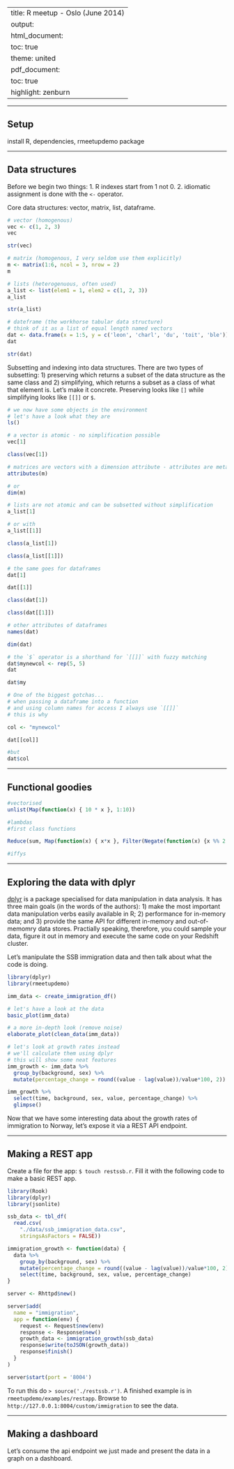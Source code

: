 
---
title: R meetup - Oslo (June 2014)
output:
  html_document:
    toc: true
    theme: united
  pdf_document:
    toc: true
    highlight: zenburn
---


---------


Setup
-----

install R, dependencies, rmeetupdemo package


---------


Data structures
---------------

Before we begin two things:
1. R indexes start from 1 not 0.
2. idiomatic assignment is done with the `<-` operator.

Core data structures: vector, matrix, list, dataframe.

```r
# vector (homogenous)
vec <- c(1, 2, 3)
vec

str(vec)

# matrix (homogenous, I very seldom use them explicitly)
m <- matrix(1:6, ncol = 3, nrow = 2)
m

# lists (heterogenuous, often used)
a_list <- list(elem1 = 1, elem2 = c(1, 2, 3))
a_list

str(a_list)

# dateframe (the workhorse tabular data structure)
# think of it as a list of equal length named vectors
dat <- data.frame(x = 1:5, y = c('leon', 'charl', 'du', 'toit', 'ble'))
dat

str(dat)
```

Subsetting and indexing into data structures. There are two types of subsetting: 1) preserving which returns a subset of the data structure as the same class and 2) simplifying, which returns a subset as a class of what that element is. Let's make it concrete. Preserving looks like `[]` while simplifying looks like `[[]]` or `$`.

```r
# we now have some objects in the environment
# let's have a look what they are
ls()

# a vector is atomic - no simplification possible
vec[1]

class(vec[1])

# matrices are vectors with a dimension attribute - attributes are metadata
attributes(m)

# or
dim(m)

# lists are not atomic and can be subsetted without simplification
a_list[1]

# or with
a_list[[1]]

class(a_list[1])

class(a_list[[1]])

# the same goes for dataframes
dat[1]

dat[[1]]

class(dat[1])

class(dat[[1]])

# other attributes of dataframes
names(dat)

dim(dat)

# the `$` operator is a shorthand for `[[]]` with fuzzy matching
dat$mynewcol <- rep(5, 5)
dat

dat$my

# One of the biggest gotchas...
# when passing a dataframe into a function
# and using column names for access I always use `[[]]`
# this is why

col <- "mynewcol"

dat[[col]]

#but
dat$col


```

-----

Functional goodies
------------------

```r

#vectorised
unlist(Map(function(x) { 10 * x }, 1:10))

#lambdas
#first class functions

Reduce(sum, Map(function(x) { x*x }, Filter(Negate(function(x) {x %% 2 == 0}), 1:100)))

#iffys

```

-----


Exploring the data with dplyr
-----------------------------

[dplyr](https://github.com/hadley/dplyr) is a package specialised for data manipulation in data analysis. It has three main goals (in the words of the authors): 1) make the most important data manipulation verbs easily available in R; 2) performance for in-memory data; and 3) provide the same API for different in-memory and out-of-memomry data stores. Practially speaking, therefore, you could sample your data, figure it out in memory and execute the same code on your Redshift cluster.



Let's manipulate the SSB immigration data and then talk about what the code is doing.

```r

library(dplyr)
library(rmeetupdemo)

imm_data <- create_immigration_df()

# let's have a look at the data
basic_plot(imm_data)

# a more in-depth look (remove noise)
elaborate_plot(clean_data(imm_data))

# let's look at growth rates instead
# we'll calculate them using dplyr
# this will show some neat features
imm_growth <- imm_data %>%
  group_by(background, sex) %>%
  mutate(percentage_change = round((value - lag(value))/value*100, 2))

imm_growth %>%
  select(time, background, sex, value, percentage_change) %>%
  glimpse()

```

Now that we have some interesting data about the growth rates of immigration to Norway, let's expose it via a REST API endpoint.


-----


Making a REST app
-----------------

Create a file for the app: `$ touch restssb.r`. Fill it with the following code to make a basic REST app.

```r

library(Rook)
library(dplyr)
library(jsonlite)

ssb_data <- tbl_df(
  read.csv(
    "./data/ssb_immigration_data.csv",
    stringsAsFactors = FALSE))

immigration_growth <- function(data) {
  data %>%
    group_by(background, sex) %>%
    mutate(percentage_change = round((value - lag(value))/value*100, 2)) %>%
    select(time, background, sex, value, percentage_change)
}

server <- Rhttpd$new()

server$add(
  name = "immigration",
  app = function(env) {
    request <- Request$new(env)
    response <- Response$new()
    growth_data <- immigration_growth(ssb_data)
    response$write(toJSON(growth_data))
    response$finish()
  }
)

server$start(port = '8004')


```

To run this do `> source('./restssb.r')`. A finished example is in `rmeetupdemo/examples/restapp`. Browse to `http://127.0.0.1:8004/custom/immigration` to see the data.


-----


Making a dashboard
------------------

Let's consume the api endpoint we just made and present the data in a graph on a dashboard.
